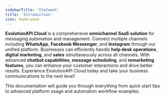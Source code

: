 ```yaml
---
sidebarTitle: 'Chatwwot'
title: 'Introduction'
icon: hand-wave
---
```


**EvolutionAPI Cloud** is a comprehensive **omnichannel SaaS solution** for messaging automation and management. Connect multiple channels including **WhatsApp**, **Facebook Messenger**, and **Instagram** through our unified platform. Businesses can efficiently handle **help desk operations**, **digital marketing**, and **sales** simultaneously across all channels. With advanced **chatbot capabilities**, **message scheduling**, and **remarketing features**, you can enhance your customer interactions and drive better results. Experience EvolutionAPI Cloud today and take your business communications to the next level!

This documentation will guide you through everything from quick start tips to advanced platform usage and automation workflow examples.

